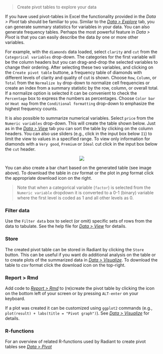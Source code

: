 > Create pivot tables to explore your data

If you have used pivot-tables in Excel the functionality provided in the _Data > Pivot_ tab should be familiar to you. Similar to the <a href="https://radiant-rstats.github.io/docs/data/explore.html" target="_blank">_Data > Explore_</a> tab, you can generate summary statistics for variables in your data. You can also generate frequency tables. Perhaps the most powerful feature in _Data > Pivot_ is that you can easily describe the data _by_ one or more other variables.

For example, with the `diamonds` data loaded, select `clarity` and `cut` from the `Categorical variables` drop-down. The categories for the first variable will be the column headers but you can drag-and-drop the selected variables to change their ordering. After selecting these two variables, and clicking on the `Create pivot table` buttone, a frequency table of diamonds with different levels of clarity and quality of cut is shown. Choose `Row`, `Column`, or `Total` from the `Normalize by` drop-down to normalize cell frequencies or create an index from a summary statistic by the row, column, or overall total. If a normalize option is selected it can be convenient to check the `Percentage` box to express the numbers as percentages. Choose `Color bar` or `Heat map` from the `Conditional formatting` drop-down to emphasize the highest frequency counts.

It is also possible to summarize numerical variables. Select `price` from the `Numeric variables` drop-down. This will create the table shown below. Just as in the <a href="https://radiant-rstats.github.io/docs/data/view.html" target="_blank">_Data > View_</a> tab you can sort the table by clicking on the column headers. You can also use sliders (e.g., click in the input box below `I1`) to limit the view to values in a specified range. To view only information for diamonds with a `Very good`, `Premium` or `Ideal` cut click in the input box below the `cut` header.

<p align="center"><img src="https://radiant-rstats.github.io/docs/data/figures//pivotr.png"></p>

You can also create a bar chart based on the generated table (see image above). To download the table in _csv_ format or the plot in _png_ format click the appropriate download icon on the right.

> Note that when a categorical variable (`factor`) is selected from the `Numeric variable` dropdown it is converted to a 0-1 (binary) variable where the first level is coded as 1 and all other levels as 0.

### Filter data

Use the `Filter data` box to select (or omit) specific sets of rows from the data to tabulate. See the help file for <a href="https://radiant-rstats.github.io/docs/data/view.html" target="_blank">_Data > View_</a> for details.

### Store

The created pivot table can be stored in Radiant by clicking the `Store` button. This can be useful if you want do additional analysis on the table or to create plots of the summarized data in <a href="https://radiant-rstats.github.io/docs/data/visualize.html" target="_blank">_Data > Visualize_</a>. To download the table to _csv_ format click the download icon on the top-right.

### Report > Rmd

Add code to <a href="https://radiant-rstats.github.io/docs/data/report_rmd.html" target="_blank">_Report > Rmd_</a> to (re)create the pivot table by clicking the <i title="report results" class="fa fa-edit"></i> icon on the bottom left of your screen or by pressing `ALT-enter` on your keyboard. 

If a plot was created it can be customized using `ggplot2` commands (e.g., `plot(result) + labs(title = "Pivot graph")`). See <a href="https://radiant-rstats.github.io/docs/data/visualize.html" target="_blank">_Data > Visualize_</a> for details.

### R-functions

For an overview of related R-functions used by Radiant to create pivot tables see <a href = " https://radiant-rstats.github.io/radiant.data/reference/index.html#section-data-pivot" target="_blank">_Data > Pivot_</a>
